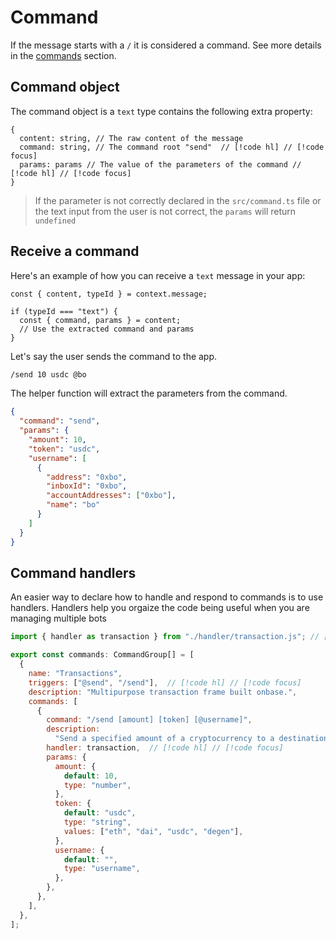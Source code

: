 # Command

If the message starts with a `/` it is considered a command. See more details in the [commands](/concepts/commands) section.

## Command object

The command object is a `text` type contains the following extra property:

```tsx
{
  content: string, // The raw content of the message
  command: string, // The command root "send"  // [!code hl] // [!code focus]
  params: params // The value of the parameters of the command // [!code hl] // [!code focus]
}
```

> If the parameter is not correctly declared in the `src/command.ts` file or the text input from the user is not correct, the `params` will return `undefined`

## Receive a command

Here's an example of how you can receive a `text` message in your app:

```tsx
const { content, typeId } = context.message;

if (typeId === "text") {
  const { command, params } = content;
  // Use the extracted command and params
}
```

Let's say the user sends the command to the app.

```bash [cmd]
/send 10 usdc @bo
```

The helper function will extract the parameters from the command.

```json [params]
{
  "command": "send",
  "params": {
    "amount": 10,
    "token": "usdc",
    "username": [
      {
        "address": "0xbo",
        "inboxId": "0xbo",
        "accountAddresses": ["0xbo"],
        "name": "bo"
      }
    ]
  }
}
```

## Command handlers

An easier way to declare how to handle and respond to commands is to use handlers. Handlers help you orgaize the code being useful when you are managing multiple bots

```js [src/commands.ts]
import { handler as transaction } from "./handler/transaction.js"; // [!code hl] // [!code focus]

export const commands: CommandGroup[] = [
  {
    name: "Transactions",
    triggers: ["@send", "/send"],  // [!code hl] // [!code focus]
    description: "Multipurpose transaction frame built onbase.",
    commands: [
      {
        command: "/send [amount] [token] [@username]",
        description:
          "Send a specified amount of a cryptocurrency to a destination address.",
        handler: transaction,  // [!code hl] // [!code focus]
        params: {
          amount: {
            default: 10,
            type: "number",
          },
          token: {
            default: "usdc",
            type: "string",
            values: ["eth", "dai", "usdc", "degen"],
          },
          username: {
            default: "",
            type: "username",
          },
        },
      },
    ],
  },
];
```
